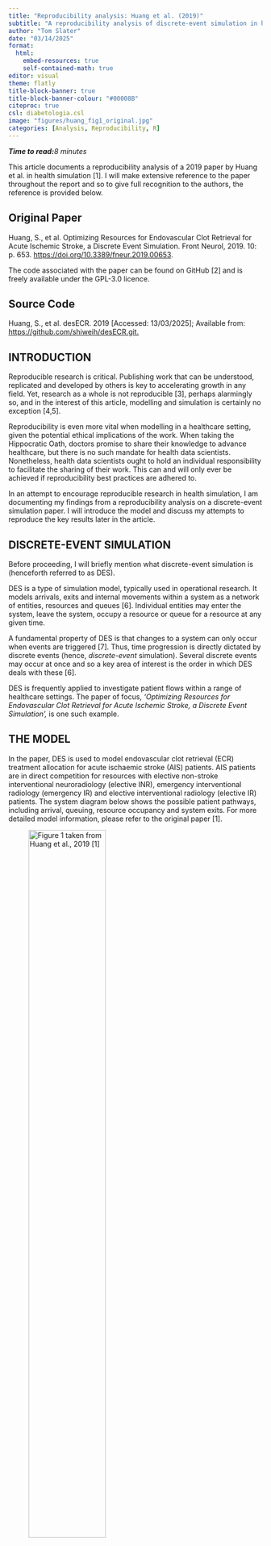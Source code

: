```yaml
---
title: "Reproducibility analysis: Huang et al. (2019)"
subtitle: "A reproducibility analysis of discrete-event simulation in healthcare"
author: "Tom Slater"
date: "03/14/2025"
format: 
  html:
    embed-resources: true
    self-contained-math: true
editor: visual
theme: flatly
title-block-banner: true
title-block-banner-colour: "#00008B"
citeproc: true
csl: diabetologia.csl
image: "figures/huang_fig1_original.jpg"
categories: [Analysis, Reproducibility, R]
---
```


***Time to read:****8 minutes*

This article documents a reproducibility analysis of a 2019 paper by Huang et al. in health simulation \[1\]. I will make extensive reference to the paper throughout the report and so to give full recognition to the authors, the reference is provided below.

::: {.callout-note icon="false"}
## Original Paper

Huang, S., et al. Optimizing Resources for Endovascular Clot Retrieval for Acute Ischemic Stroke, a Discrete Event Simulation. Front Neurol, 2019. 10: p. 653. <https://doi.org/10.3389/fneur.2019.00653>.
:::

The code associated with the paper can be found on GitHub \[2\] and is freely available under the GPL-3.0 licence.

::: {.callout-note icon="false"}
## Source Code

Huang, S., et al. desECR. 2019 \[Accessed: 13/03/2025\]; Available from: <https://github.com/shiweih/desECR.git.>
:::

## INTRODUCTION

Reproducible research is critical. Publishing work that can be understood, replicated and developed by others is key to accelerating growth in any field. Yet, research as a whole is not reproducible \[3\], perhaps alarmingly so, and in the interest of this article, modelling and simulation is certainly no exception \[4,5\].

Reproducibility is even more vital when modelling in a healthcare setting, given the potential ethical implications of the work. When taking the Hippocratic Oath, doctors promise to share their knowledge to advance healthcare, but there is no such mandate for health data scientists. Nonetheless, health data scientists ought to hold an individual responsibility to facilitate the sharing of their work. This can and will only ever be achieved if reproducibility best practices are adhered to.

In an attempt to encourage reproducible research in health simulation, I am documenting my findings from a reproducibility analysis on a discrete-event simulation paper. I will introduce the model and discuss my attempts to reproduce the key results later in the article.

## DISCRETE-EVENT SIMULATION

Before proceeding, I will briefly mention what discrete-event simulation is (henceforth referred to as DES).

DES is a type of simulation model, typically used in operational research. It models arrivals, exits and internal movements within a system as a network of entities, resources and queues \[6\]. Individual entities may enter the system, leave the system, occupy a resource or queue for a resource at any given time.

A fundamental property of DES is that changes to a system can only occur when events are triggered \[7\]. Thus, time progression is directly dictated by discrete events (hence, *discrete-event* simulation). Several discrete events may occur at once and so a key area of interest is the order in which DES deals with these \[6\].

DES is frequently applied to investigate patient flows within a range of healthcare settings. The paper of focus, *'Optimizing Resources for Endovascular Clot Retrieval for Acute Ischemic Stroke, a Discrete Event Simulation',* is one such example.

## THE MODEL

In the paper, DES is used to model endovascular clot retrieval (ECR) treatment allocation for acute ischaemic stroke (AIS) patients. AIS patients are in direct competition for resources with elective non-stroke interventional neuroradiology (elective INR), emergency interventional radiology (emergency IR) and elective interventional radiology (elective IR) patients. The system diagram below shows the possible patient pathways, including arrival, queuing, resource occupancy and system exits. For more detailed model information, please refer to the original paper \[1\].

![Figure 1 taken from Huang et al., 2019 \[1\]](figures/huang_fig1_original.jpg){fig-align="center" width="60%"}

Huang et al. were interested in how patient waiting times and resource usage varied under different scenarios:

1.  **Baseline:** standard procedure under specified parameters.
2.  **Exclusive-use:** elective IR patients restricted to use of only the IR angiography machine.
3.  **Double angio INRs:** an extra INR angiography machine in place of an IR one.

The impact of adding an extra one and two hours to daytime shifts was also trialled under each of these scenarios.

The key results of the paper are figures 2-5, as well as a supplementary figure, which was submitted with the article. The success of my reproduction attempts were directly assessed against these five plots.

## CODE

The R package `simmer` is used for running the simulations. The package is designed for DES model implementation and documentation can be found at [https://cran.r-project.org/web/packages/simmer/index.html](#0){.uri} \[8\].

In order for a reproducibility analysis to be performed in the first place, open code must be provided and this has been done by the authors via GitHub (found at <https://github.com/shiweih/desECR> \[2\]). Huang et al. ought to be commended for doing this, as this in itself drastically increases the reproducibility of their work. However, in general this is not enough; code that is not readable or fails to run is not of much use to anyone. Fortunately, I did not find this to be the case here. Though additional comments may have been useful, reasonable knowledge of `simmer` and DES theory is sufficient to grasp the model. I was also pleased to discover that the function used to run the simulations worked fine and was easily adaptable. The only minor criticism I had was that, to me at least, the purpose of the plotting function was unclear, as none of the plots were relevant to those in the paper. I hence removed this function from my own code and devised some plotting functions from scratch.

## RESULTS

In line with the original study, I repeated simulations for each of the scenarios thirty times. A reproducibility seed of `11032025` was used, as a nod to the date simulations were run. The amount of time spent on figure reproductions was not pre-specified. I simply kept on going until I had reached a point that reflected a 'best' attempt. Whilst it may have been better practice to give myself a timed cut-off, or at least to document some timings, this analysis served as an introduction to DES for me and so lines between learning general DES coding and specific model comprehension and modification often became blurred. Experienced researchers ought to be more rigorous with their time spent.

**FIGURE 2**

![Figure 2 taken from Huang et al., 2019 \[1\]](figures/huang_fig2_original.jpg){fig-align="center" width="70%"}

My attempt to recreate figure 2 from the paper was for the most part unsuccessful. The closest plot I produced did not sufficiently match the original, despite there being some similarities. In short, the density shapes are inconsistent in most cases and specific values are out.

![Reproduction of figure 2 from Huang et al., 2019 \[1\]](figures/huang_fig2_reproduced.png){fig-align="center" width="70%"}

**FIGURE 3**

![Figure 3 taken from Huang et al., 2019 \[1\]](figures/huang_fig3_original.jpg){fig-align="center" width="70%"}

Reproduction of figure 3 was also not achieved. Similar to figure 2, the densities are not consistent with the original plot. On top of this, the results I obtained for the baseline and double angio INR scenarios suggest a slight reduction in the waiting times when additional hours are added to the shift. This is a direct contradiction to a conclusion from the paper: only the exclusive-use scenario was found to see a significant drop in the wait times with one and two hours of extra work.

![Reproduction of figure 3 from Huang et al., 2019 \[1\]](figures/huang_fig3_reproduced.png){fig-align="center" width="70%"}

**FIGURE 4**

![Figure 4 taken from Huang et al., 2019 \[1\]](figures/huang_fig4_original.jpg){fig-align="center" width="70%"}

I was close to being able to reproduce figure 4. My resulting plot had a similar shape to the original figure and the general conclusions associated with it were reached. However, the exact mean values for disability-free life are not quite consistent with those Huang et al. obtained and so it is difficult to claim true reproducibility with this being the case.

![Reproduction of figure 4 from Huang et al., 2019 \[1\]](figures/huang_fig4_reproduced.png){fig-align="center" width="85%"}

**FIGURE 5**

![Figure 5 taken from Huang et al., 2019 \[1\]](figures/huang_fig5_original.jpg){fig-align="center" width="70%"}

Again, reproducing figure 5 was very nearly achieved, but not quite. I managed to obtain similar angio INR utilisation percentages when compared to the original. The value for the two angio INR scenario was in fact an exact match, but the other two were slightly out and so were not reproduced.

![Reproduction of figure 5 from Huang et al., 2019 \[1\]](figures/huang_fig5_reproduced.png){fig-align="center" width="85%"}

**SUPPLEMENTARY FIGURE**

![The supplementary figure associated with Huang et al., 2019 \[1\]](figures/huang_suppfig_original.png){fig-align="center" width="70%"}

The methods required to reproduce the supplementary figure were largely similar to those used for figures 2 and 3 and so unsurprisingly reproduction was unsuccessful. I did, however, manage to get somewhat consistent patterns to the paper - i.e. double and triple the number of patients follow a similar trend to the baseline number of patients - but the densities were not a match.

![Reproduction of the supplementary figure from Huang et al., 2019 \[1\]](figures/huang_suppfig_reproduced.png){fig-align="center" width="70%"}

## CHALLENGES

**SEED FOR REPRODUCIBILITY**

The model included elements of stochasticity, yet these were not controlled for through the use of a random seed. Without a reproducible seed, the output obtained by Huang et al. and my own output were subject to randomness and so results were unlikely to align. This made it difficult to decipher whether discrepancies in the results were just due to randomness or if it was something else.

**WAITING TIME PROBABILITIES**

Producing figures 2 and 3, as well as the supplementary figure, required the standardisation of mean waiting times. An explanation of how this was carried out was not included in the paper, mandating the inclusion of my own guess work. In all likelihood, the method I used was not the same as the one in the paper but I settled on it as a best attempt.

The approach I used can be summarised as follows:

1.  Assign all non-zero wait times into a set number of bins.
2.  Reassign all values as the midpoint of the bin they are collected in.
3.  Divide the frequency of values in each bin by the overall number of patients who did not wait at all, so that a ratio is obtained.
4.  Transform the ratios using the sigmoid function: $f(x) = \frac{1}{1+e^{-r}}$, where $r$ is the ratio.

**MEAN DISABILITY-FREE LIFE DAYS ADDED**

It was clear from the paper that the output of figure 4 was just a function of the waiting times for ECR patients. What I was unsure about was which resources the waiting time applied to. Initially, I took the average of all resources used by an ECR patient, but this looked very wrong. I eventually settled on waiting times for just the angio INR resource.

## FINAL COMMENTS

It should be said that the intention of this article is not to criticise the work of Huang et al. It is merely meant to advocate for the need for reproducibility and to document my attempts to reproduce this particular piece of work. Huang et al. should be commended for their strong research: they successfully constructed a complex DES model and achieved some substantial and impactful results. Nonetheless, it is my conclusion that their work is not able to be reproduced. Importantly, this is my conclusion. The results obtained are exclusively my attempts and it may be that others can in fact reproduce the figures successfully. But to the best of my ability I believe it cannot be done. So, despite a thorough piece of research, the paper cannot be verified. I would, however, argue that Huang et al. have provided us with something that can be easily manipulated and developed for use in a similar healthcare application. Their code was very readable and ran well, it was just the specific plots that proved problematic.

Advocating for computationally reproducibility, I ought to make sufficient attempts to ensure the results in this article are themselves reproducible. In light of this, I have upload my code to GitHub <https://github.com/tbslater/huang-reproducibility-analysis.git>. Please do not hesitate to get in touch if you have any questions or feedback from this piece of analysis.

## REFERENCES

1.  Huang, S., et al. Optimizing Resources for Endovascular Clot Retrieval for Acute Ischemic Stroke, a Discrete Event Simulation. Front Neurol, 2019. 10: p. 653.
2.  Huang, S., et al. desECR. 2019 \[Accessed: 13/03/2025\]; Available from: <https://github.com/shiweih/desECR.git.>
3.  Hudson, R. Should We Strive to Make Science Bias-Free? A Philosophical Assessment of the Reproducibility Crisis. Journal for General Philosophy of Science, 2021. 52(3): p. 389-405.
4.  Monks, T., et al. The simulation reproducibility crisis. Can reporting guidelines help? 2017. Operational Research Society.
5.  Taylor, S.J.E., et al. CRISIS, WHAT CRISIS – DOES REPRODUCIBILITY IN MODELING & SIMULATION REALLY MATTER? in 2018 Winter Simulation Conference (WSC). 2018.
6.  Schriber, T.J. and D.T. Brunner. Inside discrete-event simulation software: How it works and why it matters. in 2007 Winter Simulation Conference. 2007.
7.  Zhang, P., Chapter 19 - Industrial control system simulation routines, in Advanced Industrial Control Technology, P. Zhang, Editor. 2010, William Andrew Publishing: Oxford. p. 781-810.
8.  Ucar, I., B. Smeets, and A. Azcorra, simmer: Discrete-Event Simulation for R. Journal of Statistical Software, 2019. 90(2): p. 1-30.
